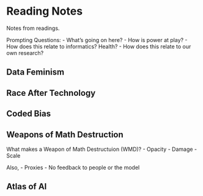 # Reading Notes {#readingnotes}

Notes from readings.

Prompting Questions:
- What's going on here?
- How is power at play?
- How does this relate to informatics? Health?
- How does this relate to our own research?


## Data Feminism {#datafem}


## Race After Technology {#raceaftertech}


## Coded Bias {#codedbias}


## Weapons of Math Destruction {#womd}

What makes a Weapon of Math Destructuion (WMD)?
- Opacity
- Damage
- Scale

Also, 
- Proxies
- No feedback to people or the model





## Atlas of AI {#aoa}



